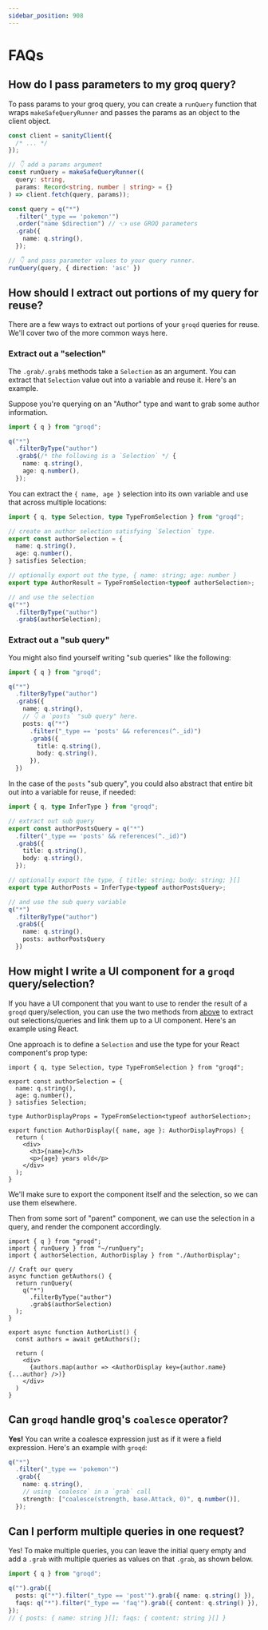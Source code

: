 ```yaml
---
sidebar_position: 908
---
```



# FAQs

## How do I pass parameters to my groq query?

To pass params to your groq query, you can create a `runQuery` function that wraps `makeSafeQueryRunner` and passes the params as an object to the client object.

```ts
const client = sanityClient({
  /* ... */
});

// 👇 add a params argument
const runQuery = makeSafeQueryRunner((
  query: string,
  params: Record<string, number | string> = {}
) => client.fetch(query, params));

const query = q("*")
  .filter("_type == 'pokemon'")
  .order("name $direction") // 👈 use GROQ parameters
  .grab({
    name: q.string(),
  });

// 👇 and pass parameter values to your query runner.
runQuery(query, { direction: 'asc' })

```

## How should I extract out portions of my query for reuse?

There are a few ways to extract out portions of your `groqd` queries for reuse. We'll cover two of the more common ways here.

### Extract out a "selection"

The `.grab/.grab$` methods take a `Selection` as an argument. You can extract that `Selection` value out into a variable and reuse it. Here's an example.

Suppose you're querying on an "Author" type and want to grab some author information.

```ts
import { q } from "groqd";

q("*")
  .filterByType("author")
  .grab$(/* the following is a `Selection` */ {
    name: q.string(),
    age: q.number(),
  });
```

You can extract the `{ name, age }` selection into its own variable and use that across multiple locations:

```ts
import { q, type Selection, type TypeFromSelection } from "groqd";

// create an author selection satisfying `Selection` type.
export const authorSelection = {
  name: q.string(),
  age: q.number(),
} satisfies Selection;

// optionally export out the type, { name: string; age: number }
export type AuthorResult = TypeFromSelection<typeof authorSelection>;

// and use the selection
q("*")
  .filterByType("author")
  .grab$(authorSelection);
```

### Extract out a "sub query"

You might also find yourself writing "sub queries" like the following:

```ts
import { q } from "groqd";

q("*")
  .filterByType("author")
  .grab$({
    name: q.string(),
    // 👇 a `posts` "sub query" here.
    posts: q("*")
      .filter("_type == 'posts' && references(^._id)")
      .grab$({
        title: q.string(),
        body: q.string(),
      }),
  })
```

In the case of the `posts` "sub query", you could also abstract that entire bit out into a variable for reuse, if needed:

```ts
import { q, type InferType } from "groqd";

// extract out sub query
export const authorPostsQuery = q("*")
  .filter("_type == 'posts' && references(^._id)")
  .grab$({
    title: q.string(),
    body: q.string(),
  });

// optionally export the type, { title: string; body: string; }[]
export type AuthorPosts = InferType<typeof authorPostsQuery>;

// and use the sub query variable
q("*")
  .filterByType("author")
  .grab$({
    name: q.string(),
    posts: authorPostsQuery
  })
```

## How might I write a UI component for a `groqd` query/selection?

If you have a UI component that you want to use to render the result of a `groqd` query/selection, you can use the two methods from [above](#how-should-i-extract-out-portions-of-my-query-for-reuse) to extract out selections/queries and link them up to a UI component. Here's an example using React.

One approach is to define a `Selection` and use the type for your React component's prop type:

```tsx title="AuthorDisplay.tsx"
import { q, type Selection, type TypeFromSelection } from "groqd";

export const authorSelection = {
  name: q.string(),
  age: q.number(),
} satisfies Selection;

type AuthorDisplayProps = TypeFromSelection<typeof authorSelection>;

export function AuthorDisplay({ name, age }: AuthorDisplayProps) {
  return (
    <div>
      <h3>{name}</h3>
      <p>{age} years old</p>
    </div>
  );
}
```

We'll make sure to export the component itself and the selection, so we can use them elsewhere.

Then from some sort of "parent" component, we can use the selection in a query, and render the component accordingly.

```tsx title="AuthorList.tsx"
import { q } from "groqd";
import { runQuery } from "~/runQuery";
import { authorSelection, AuthorDisplay } from "./AuthorDisplay";

// Craft our query
async function getAuthors() {
  return runQuery(
    q("*")
      .filterByType("author")
      .grab$(authorSelection)
  );
}

export async function AuthorList() {
  const authors = await getAuthors();

  return (
    <div>
      {authors.map(author => <AuthorDisplay key={author.name} {...author} />)}
    </div>
  )
}
```

## Can `groqd` handle groq's `coalesce` operator?

**Yes!** You can write a coalesce expression just as if it were a field expression. Here's an example with `groqd`:

```ts
q("*")
  .filter("_type == 'pokemon'")
  .grab({
    name: q.string(),
    // using `coalesce` in a `grab` call
    strength: ["coalesce(strength, base.Attack, 0)", q.number()],
  });
```

## Can I perform multiple queries in one request?

Yes! To make multiple queries, you can leave the initial query empty and add a `.grab` with multiple queries as values on that `.grab`, as shown below.

```ts
import { q } from "groqd";

q("").grab({
  posts: q("*").filter("_type == 'post'").grab({ name: q.string() }),
  faqs: q("*").filter("_type == 'faq'").grab({ content: q.string() }),
});
// { posts: { name: string }[]; faqs: { content: string }[] }
```
